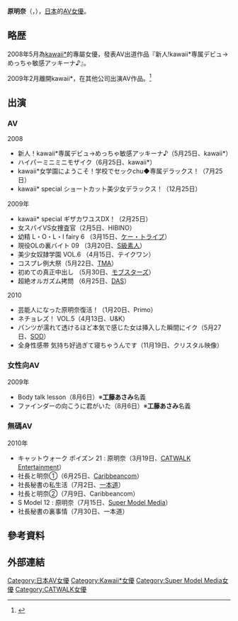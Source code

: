 {{AV女優|
|モデル名=原 明奈
|ふりがな=はら あきな
|画像ファイル=
|別名=ゆき
|愛称=
|生年=1989
|生月=5
|生日=24
|出身地={{JPN}}
|血液型=A型
|時点=2008年5月
|身長=158
|体重=
|バスト=84
|ウエスト=58
|ヒップ=86
|カップ=D
|股下=
|靴=
|身体備考=
|ジャンル=[[色情片|色情片]]
|AV出演期間=2008年 -
|活動備考=
|他の活動=
|その他=
}}
{{japanese|japanese=原 明奈|kana=はら あきな|romaji=Hara Akina}}
'''原明奈'''（{{lang-ja|はら あきな}}，{{bd|1989年|5月24日|||Y原}}），[[日本|日本]]的[[AV女優|AV女優]]。

== 略歴 ==
2008年5月為[[kawaii*|kawaii*]]的專屬女優，發表AV出道作品『新人!kawaii*専属デビュ→ めっちゃ敏感アッキーナ♪』。

2009年2月離開kawaii*，在其他公司出演AV作品。<ref>{{cite web|title=敏感短髮妹 - 原明奈|url=http://avno1.com/?action-channel-name-viewblogitem-itemid-2701|author=一劍浣春秋|publisher=[http://avno1.com/ avno1.com]|date=2009-05-29|accessdate=2011-01-06}}{{Dead link|date=2019年10月 |bot=InternetArchiveBot |fix-attempted=yes }}</ref>

== 出演 ==

=== AV ===
;2008
*新人！kawaii*専属デビュ→めっちゃ敏感アッキーナ♪（5月25日、kawaii*）
*ハイパーミニミニモザイク（6月25日、kawaii*）
*kawaii*女学園にようこそ！学校でセックchu◆専属デラックス！（7月25日）
*kawaii* special ショートカット美少女デラックス！（12月25日）

; 2009年
*kawaii* special ギザカワユスDX！（2月25日）
*女スパイVS女捜査官（2月5日、HIBINO）
* 幼精 L・O・L・I fairy 6 （3月15日、[[ケー・トライブ|ケー・トライブ]]）
* 現役OLの裏バイト 09 （3月20日、[[S級素人|S級素人]]）
* 美少女奴隷学園 VOL.6 （4月15日、テイクワン）
*コスプレ例大祭（5月22日、[[TMA|TMA]]）
* 初めての真正中出し （5月30日、[[モブスターズ|モブスターズ]]）
* 超絶オルガズム拷問 （6月25日、[[DAS|DAS]]）

;2010
*芸能人になった原明奈復活！（1月20日、Primo）
*ネチョレズ！ VOL.5（4月13日、U&K）
*パンツが濡れて透けるほど本気で感じた女は挿入した瞬間にイク（5月27日、[[SOD|SOD]]）
*全身性感帯 気持ち好過ぎて寝ちゃうんです（11月19日、クリスタル映像）

===女性向AV===

;2009年
*Body talk lesson（8月6日）※'''工藤あさみ'''名義
*ファインダーの向こうに君がいた（8月6日）※'''工藤あさみ'''名義

=== 無碼AV ===

;2010年
* キャットウォーク ポイズン 21 : 原明奈（3月19日、[[CATWALK_Entertainment|CATWALK Entertainment]]）
* 社長と明奈①（6月25日、[[Caribbeancom|Caribbeancom]]）
* 社長秘書の私生活（7月2日、[[一本道|一本道]]）
* 社長と明奈②（7月9日、Caribbeancom）
* S Model 12 : 原明奈（7月15日、[[Super_Model_Media|Super Model Media]]）
* 社長秘書の裏事情（7月30日、一本道）

== 參考資料 ==
<references/>

== 外部連結 ==

{{DEFAULTSORT:Hara Akina}}
[[Category:日本AV女優|Category:日本AV女優]]
[[Category:Kawaii*女優|Category:Kawaii*女優]]
[[Category:Super_Model_Media女優|Category:Super Model Media女優]]
[[Category:CATWALK女優|Category:CATWALK女優]]